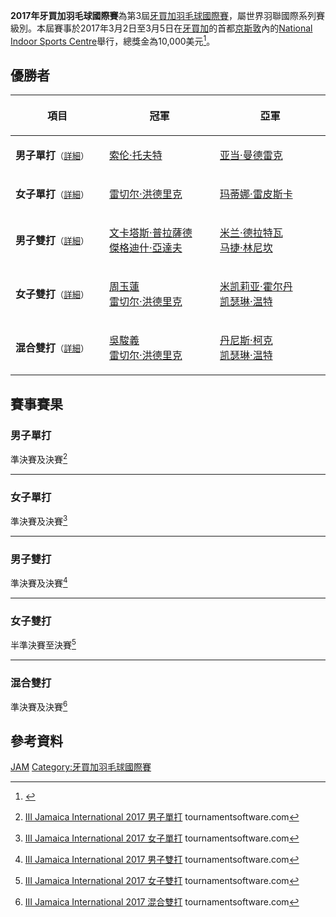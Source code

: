 {{noteTA|G1=Badminton}}
{{infobox badminton event
|name           = 2017年牙買加羽毛球國際賽
|image          = 
|size           = 
|caption        =
|dates          = 2017年3月2日－3月5日
|number_edition = 第3屆
|level          = 4B
|prize_money    = 10,000美元
|location       = {{JAM}}[[京斯敦|京斯敦]]
|venue          = National Indoor Sports Centre
|previous       = 2016年牙買加羽毛球國際賽
|next           = 2018年牙買加羽毛球國際賽
}}
'''2017年牙買加羽毛球國際賽'''為第3屆[[牙買加羽毛球國際賽|牙買加羽毛球國際賽]]，屬世界羽聯國際系列賽級別。本屆賽事於2017年3月2日至3月5日在[[牙買加|牙買加]]的首都[[京斯敦|京斯敦]]內的[[National_Indoor_Sports_Centre|National Indoor Sports Centre]]舉行，總獎金為10,000美元<ref>{{en}}{{cite web|title=Prospectus - Invitation III Jamaica International 2017|url=http://system.bwfbadminton.com/uploads/2017/01/11/Prospectus%20-%20Invitation%20III%20Jamaica%20International%202017%20v2.pdf|publisher=Jamaica Badminton Association|accessdate=2017-03-04|archive-date=2020-03-25|archive-url=https://web.archive.org/web/20200325060544/https://system.bwfbadminton.com/uploads/2017/01/11/Prospectus%20-%20Invitation%20III%20Jamaica%20International%202017%20v2.pdf|dead-url=no}}</ref>。

== 優勝者 ==
{| class=wikitable style="font-size:small"
!width="200"|項目
!width="250"|冠軍
!width="250"|亞軍
|-
|'''男子單打'''<small>（[[#男子單打|詳細]]）</small>
|{{flagicon|DEN}} [[索伦·托夫特|索伦·托夫特]]
|{{flagicon|CZE}} [[亚当·曼德雷克|亚当·曼德雷克]]
|-
|'''女子單打'''<small>（[[#女子單打|詳細]]）</small>
|{{flagicon|CAN}} [[雷切尔·洪德里克|雷切尔·洪德里克]]
|{{flagicon|SVK}} [[玛蒂娜·雷皮斯卡|玛蒂娜·雷皮斯卡]]
|-
|'''男子雙打'''<small>（[[#男子雙打|詳細]]）</small>
|{{flagicon|IND}} [[文卡塔斯·普拉薩德|文卡塔斯·普拉薩德]]<br/>{{flagicon|IND}} [[傑格迪什·亞達夫|傑格迪什·亞達夫]]
|{{flagicon|SVK}} [[米兰·德拉特瓦|米兰·德拉特瓦]]<br/>{{flagicon|SVK}} [[马捷·林尼坎|马捷·林尼坎]]
|-
|'''女子雙打'''<small>（[[#女子雙打|詳細]]）</small>
|{{flagicon|AUS}} [[周玉蓮|周玉蓮]]<br/>{{flagicon|CAN}} [[雷切尔·洪德里克|雷切尔·洪德里克]]
|{{flagicon|JAM}} [[米凯莉亚·霍尔丹|米凯莉亚·霍尔丹]]<br/>{{flagicon|JAM}} [[凯瑟琳·温特|凯瑟琳·温特]]
|-
|'''混合雙打'''<small>（[[#混合雙打|詳細]]）</small>
|{{flagicon|CAN}} [[吳駿義|吳駿義]]<br/>{{flagicon|CAN}} [[雷切尔·洪德里克|雷切尔·洪德里克]]
|{{flagicon|JAM}} [[丹尼斯·柯克|丹尼斯·柯克]]<br/>{{flagicon|JAM}} [[凯瑟琳·温特|凯瑟琳·温特]]
|}

== 賽事賽果 ==
=== 男子單打 ===
;準決賽及決賽<ref name="MS">{{en}}[https://bwf.tournamentsoftware.com/sport/draw.aspx?id=18EB8702-D0C5-40B2-BB0C-14F3A1ABB8BF&draw=1 III Jamaica International 2017 男子單打] {{Wayback|url=https://bwf.tournamentsoftware.com/sport/draw.aspx?id=18EB8702-D0C5-40B2-BB0C-14F3A1ABB8BF&draw=1 |date=20200325060547 }} tournamentsoftware.com</ref>
{{4TeamBracket-Tennis3-v2
| team-width=200
| RD1-seed1=1
| RD1-team1='''{{flagicon|CZE}} [[亚当·曼德雷克|亚当·曼德雷克]]
| RD1-score1-1='''21
| RD1-score1-2='''21
| RD1-score1-3=
| RD1-seed2=3
| RD1-team2={{flagicon|SVK}} [[马捷·林尼坎|马捷·林尼坎]]
| RD1-score2-1=9
| RD1-score2-2=18
| RD1-score2-3=

| RD1-seed3=4
| RD1-team3='''{{flagicon|DEN}} [[索伦·托夫特|索伦·托夫特]]
| RD1-score3-1='''23
| RD1-score3-2='''21
| RD1-score3-3=
| RD1-seed4=2
| RD1-team4={{flagicon|CZE}} [[扬·弗罗利希|扬·弗罗利希]]
| RD1-score4-1=21
| RD1-score4-2=10
| RD1-score4-3=

| RD2-seed1=1
| RD2-team1={{flagicon|CZE}} [[亚当·曼德雷克|亚当·曼德雷克]]
| RD2-score1-1=14
| RD2-score1-2='''21
| RD2-score1-3=20
| RD2-seed2=4
| RD2-team2='''{{flagicon|DEN}} [[索伦·托夫特|索伦·托夫特]]
| RD2-score2-1='''21
| RD2-score2-2=14
| RD2-score2-3='''22
}}
----

=== 女子單打 ===
;準決賽及決賽<ref name="WS">{{en}}[https://bwf.tournamentsoftware.com/sport/draw.aspx?id=18EB8702-D0C5-40B2-BB0C-14F3A1ABB8BF&draw=2 III Jamaica International 2017 女子單打] {{Wayback|url=https://bwf.tournamentsoftware.com/sport/draw.aspx?id=18EB8702-D0C5-40B2-BB0C-14F3A1ABB8BF&draw=2 |date=20200325060552 }} tournamentsoftware.com</ref>
{{4TeamBracket-Tennis3-v2
| team-width=200
| RD1-seed1=1
| RD1-team1='''{{flagicon|CAN}} [[雷切尔·洪德里克|雷切尔·洪德里克]]
| RD1-score1-1='''21
| RD1-score1-2='''21
| RD1-score1-3=
| RD1-seed2=
| RD1-team2={{flagicon|JAM}} [[Taina_Dailey|Taina Dailey]]
| RD1-score2-1=2
| RD1-score2-2=3
| RD1-score2-3=

| RD1-seed3=
| RD1-team3={{flagicon|JAM}} [[Shezelle_Terisa_Mctyson|Shezelle Terisa Mctyson]]
| RD1-score3-1=8
| RD1-score3-2=6
| RD1-score3-3=
| RD1-seed4=2
| RD1-team4='''{{flagicon|SVK}} [[玛蒂娜·雷皮斯卡|玛蒂娜·雷皮斯卡]]
| RD1-score4-1='''21
| RD1-score4-2='''21
| RD1-score4-3=

| RD2-seed1=1
| RD2-team1='''{{flagicon|CAN}} [[雷切尔·洪德里克|雷切尔·洪德里克]]
| RD2-score1-1='''21
| RD2-score1-2=19
| RD2-score1-3='''21
| RD2-seed2=2
| RD2-team2={{flagicon|SVK}} [[玛蒂娜·雷皮斯卡|玛蒂娜·雷皮斯卡]]
| RD2-score2-1=15
| RD2-score2-2='''21
| RD2-score2-3=15
}}
----

=== 男子雙打 ===
;準決賽及決賽<ref name="MD">{{en}}[https://bwf.tournamentsoftware.com/sport/draw.aspx?id=18EB8702-D0C5-40B2-BB0C-14F3A1ABB8BF&draw=3 III Jamaica International 2017 男子雙打] {{Wayback|url=https://bwf.tournamentsoftware.com/sport/draw.aspx?id=18EB8702-D0C5-40B2-BB0C-14F3A1ABB8BF&draw=3 |date=20200325060558 }} tournamentsoftware.com</ref>
{{4TeamBracket-Tennis3-v2
| team-width=200
| RD1-seed1=1
| RD1-team1='''{{flagicon|SVK}} [[米兰·德拉特瓦|米兰·德拉特瓦]]<br/> {{flagicon|SVK}} [[马捷·林尼坎|马捷·林尼坎]]
| RD1-score1-1='''21
| RD1-score1-2=16
| RD1-score1-3='''28
| RD1-seed2=
| RD1-team2={{flagicon|JAM}} [[加雷斯·亨利|加雷斯·亨利]]<br/> {{flagicon|JAM}} [[Garron_Palmer|Garron Palmer]]
| RD1-score2-1=19
| RD1-score2-2='''21
| RD1-score2-3=26

| RD1-seed3=
| RD1-team3={{flagicon|JAM}} [[Bradley_Graham|Bradley Graham]]<br/> {{flagicon|JAM}} [[Albert_Myles|Albert Myles]]
| RD1-score3-1=12
| RD1-score3-2=17
| RD1-score3-3=
| RD1-seed4=2
| RD1-team4='''{{flagicon|IND}} [[文卡塔斯·普拉薩德|文卡塔斯·普拉薩德]]<br/> {{flagicon|IND}} [[傑格迪什·亞達夫|傑格迪什·亞達夫]]
| RD1-score4-1='''21
| RD1-score4-2='''21
| RD1-score4-3=

| RD2-seed1=1
| RD2-team1={{flagicon|SVK}} [[米兰·德拉特瓦|米兰·德拉特瓦]]<br/> {{flagicon|SVK}} [[马捷·林尼坎|马捷·林尼坎]]
| RD2-score1-1=14
| RD2-score1-2=11
| RD2-score1-3=
| RD2-seed2=2
| RD2-team2='''{{flagicon|IND}} [[文卡塔斯·普拉薩德|文卡塔斯·普拉薩德]]<br/> {{flagicon|IND}} [[傑格迪什·亞達夫|傑格迪什·亞達夫]]
| RD2-score2-1='''21
| RD2-score2-2='''21
| RD2-score2-3=
}}
----

=== 女子雙打 ===
;半準決賽至決賽<ref name="WD">{{en}}[https://bwf.tournamentsoftware.com/sport/draw.aspx?id=18EB8702-D0C5-40B2-BB0C-14F3A1ABB8BF&draw=4 III Jamaica International 2017 女子雙打] {{Wayback|url=https://bwf.tournamentsoftware.com/sport/draw.aspx?id=18EB8702-D0C5-40B2-BB0C-14F3A1ABB8BF&draw=4 |date=20200325060604 }} tournamentsoftware.com</ref>
{{8TeamBracket-Tennis3-v2
| team-width=200
| RD1-seed1=1
| RD1-team1='''{{flagicon|AUS}} [[周玉蓮|周玉蓮]]<br/> {{flagicon|CAN}} [[雷切尔·洪德里克|雷切尔·洪德里克]]
| RD1-score1-1=
| RD1-score1-2=
| RD1-score1-3=
| RD1-seed2=
| RD1-team2=輪空
| RD1-score2-1=
| RD1-score2-2=
| RD1-score2-3=

| RD1-seed3=
| RD1-team3='''{{flagicon|JAM}} [[Alana_Bailey|Alana Bailey]]<br/> {{flagicon|JAM}} [[格奥尔丁·亨利|格奥尔丁·亨利]]
| RD1-score3-1='''21
| RD1-score3-2='''21
| RD1-score3-3=
| RD1-seed4=
| RD1-team4={{nowrap|{{flagicon|JAM}} [[Christine_Leyow|Christine Leyow]]<br/> {{flagicon|JAM}} [[Esther_Christina_Reynolds|Esther Christina Reynolds]]}}
| RD1-score4-1=12
| RD1-score4-2=17
| RD1-score4-3=

| RD1-seed5=
| RD1-team5={{flagicon|JAM}} [[Shawnett_Davis|Shawnett Davis]]<br/> {{flagicon|JAM}} [[Christina_Petri|Christina Petri]]
| RD1-score5-1=15
| RD1-score5-2=10
| RD1-score5-3=
| RD1-seed6=
| RD1-team6='''{{nowrap|{{flagicon|JAM}} [[Taina_Dailey|Taina Dailey]]<br/> {{flagicon|JAM}} [[Shezelle_Terisa_Mctyson|Shezelle Terisa Mctyson]]}}
| RD1-score6-1='''21
| RD1-score6-2='''21
| RD1-score6-3=

| RD1-seed7=
| RD1-team7={{flagicon|JAM}} [[Stefani_Brown|Stefani Brown]]<br/> {{flagicon|JAM}} [[Tahlia_Richardson|Tahlia Richardson]]
| RD1-score7-1=8
| RD1-score7-2=10
| RD1-score7-3=
| RD1-seed8=2
| RD1-team8='''{{flagicon|JAM}} [[米凯莉亚·霍尔丹|米凯莉亚·霍尔丹]]<br/> {{flagicon|JAM}} [[凯瑟琳·温特|凯瑟琳·温特]]
| RD1-score8-1='''21
| RD1-score8-2='''21
| RD1-score8-3=

| RD2-seed1=1
| RD2-team1='''{{flagicon|AUS}} [[周玉蓮|周玉蓮]]<br/> {{flagicon|CAN}} [[雷切尔·洪德里克|雷切尔·洪德里克]]
| RD2-score1-1='''21
| RD2-score1-2='''21
| RD2-score1-3=
| RD2-seed2=
| RD2-team2={{flagicon|JAM}} [[Alana_Bailey|Alana Bailey]]<br/> {{flagicon|JAM}} [[格奥尔丁·亨利|格奥尔丁·亨利]]
| RD2-score2-1=5
| RD2-score2-2=6
| RD2-score2-3=

| RD2-seed3=
| RD2-team3={{nowrap|{{flagicon|JAM}} [[Taina_Dailey|Taina Dailey]]<br/> {{flagicon|JAM}} [[Shezelle_Terisa_Mctyson|Shezelle Terisa Mctyson]]}}
| RD2-score3-1=11
| RD2-score3-2=8
| RD2-score3-3=
| RD2-seed4=2
| RD2-team4='''{{flagicon|JAM}} [[米凯莉亚·霍尔丹|米凯莉亚·霍尔丹]]<br/> {{flagicon|JAM}} [[凯瑟琳·温特|凯瑟琳·温特]]
| RD2-score4-1='''21
| RD2-score4-2='''21
| RD2-score4-3=

| RD3-seed1=1
| RD3-team1='''{{flagicon|AUS}} [[周玉蓮|周玉蓮]]<br/> {{flagicon|CAN}} [[雷切尔·洪德里克|雷切尔·洪德里克]]
| RD3-score1-1='''21
| RD3-score1-2='''21
| RD3-score1-3=
| RD3-seed2=2
| RD3-team2={{flagicon|JAM}} [[米凯莉亚·霍尔丹|米凯莉亚·霍尔丹]]<br/> {{flagicon|JAM}} [[凯瑟琳·温特|凯瑟琳·温特]]
| RD3-score2-1=2
| RD3-score2-2=8
| RD3-score2-3=
}}
----

=== 混合雙打 ===
;準決賽及決賽<ref name="XD">{{en}}[https://bwf.tournamentsoftware.com/sport/draw.aspx?id=18EB8702-D0C5-40B2-BB0C-14F3A1ABB8BF&draw=5 III Jamaica International 2017 混合雙打] {{Wayback|url=https://bwf.tournamentsoftware.com/sport/draw.aspx?id=18EB8702-D0C5-40B2-BB0C-14F3A1ABB8BF&draw=5 |date=20200325060606 }} tournamentsoftware.com</ref>
{{4TeamBracket-Tennis3-v2
| team-width=200
| RD1-seed1=1
| RD1-team1='''{{flagicon|CAN}} [[吳駿義|吳駿義]]<br/> {{flagicon|CAN}} [[雷切尔·洪德里克|雷切尔·洪德里克]]
| RD1-score1-1='''21
| RD1-score1-2='''21
| RD1-score1-3=
| RD1-seed2=
| RD1-team2={{flagicon|JAM}} [[加雷斯·亨利|加雷斯·亨利]]<br/> {{flagicon|JAM}} [[格奥尔丁·亨利|格奥尔丁·亨利]]
| RD1-score2-1=12
| RD1-score2-2=16
| RD1-score2-3=

| RD1-seed3=
| RD1-team3={{flagicon|JAM}} [[Craig_Allison|Craig Allison]]<br/> {{flagicon|JAM}} [[Alana_Bailey|Alana Bailey]]
| RD1-score3-1=16
| RD1-score3-2=24
| RD1-score3-3=
| RD1-seed4=2
| RD1-team4='''{{flagicon|JAM}} [[丹尼斯·柯克|丹尼斯·柯克]]<br/> {{flagicon|JAM}} [[凯瑟琳·温特|凯瑟琳·温特]]
| RD1-score4-1='''21
| RD1-score4-2='''26
| RD1-score4-3=

| RD2-seed1=1
| RD2-team1='''{{flagicon|CAN}} [[吳駿義|吳駿義]]<br/> {{flagicon|CAN}} [[雷切尔·洪德里克|雷切尔·洪德里克]]
| RD2-score1-1='''21
| RD2-score1-2='''21
| RD2-score1-3=
| RD2-seed2=2
| RD2-team2={{flagicon|JAM}} [[丹尼斯·柯克|丹尼斯·柯克]]<br/> {{flagicon|JAM}} [[凯瑟琳·温特|凯瑟琳·温特]]
| RD2-score2-1=9
| RD2-score2-2=8
| RD2-score2-3=
}}

== 參考資料 ==
{{Reflist}}

[[Category:2017年世界羽聯國際系列賽|JAM]]
[[Category:牙買加羽毛球國際賽|Category:牙買加羽毛球國際賽]]